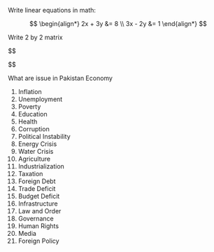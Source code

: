 Write linear equations in math:
  
 $$
  \begin{align*}
    2x + 3y &= 8 \\
    3x - 2y &= 1
  \end{align*}
  $$
  
  
Write 2 by 2 matrix 

$$ 

\begin{bmatrix}
2 & 3 \\
3 & -2
\end{bmatrix}
$$


What are issue in Pakistan Economy 

1. Inflation    
2. Unemployment
3. Poverty
4. Education
5. Health
6. Corruption
7. Political Instability
8. Energy Crisis
9. Water Crisis
10. Agriculture
11. Industrialization
12. Taxation
13. Foreign Debt
14. Trade Deficit
15. Budget Deficit
16. Infrastructure
17. Law and Order
18. Governance
19. Human Rights
20. Media
21. Foreign Policy

